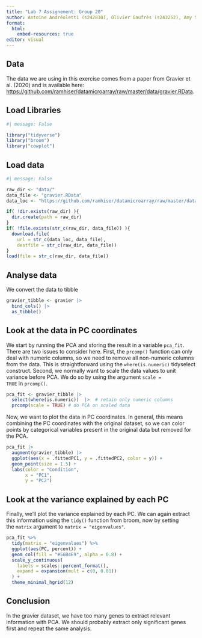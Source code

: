 ```yaml
---
title: "Lab 7 Assignement: Group 20"
author: Antoine Andréoletti (s242830), Olivier Gaufrès (s243252), Amy Surry (s201902), Lea Skytthe (s203531), Trine Søgaard (s204655)
format:
  html:
    embed-resources: true
editor: visual
---
```


## Data

The data we are using in this exercise comes from a paper from Gravier et al. (2020) and is available here: <https://github.com/ramhiser/datamicroarray/raw/master/data/gravier.RData>.

## Load Libraries

```r
#| message: False

library("tidyverse")
library("broom")
library("cowplot")
```

## Load data

```r
#| message: False

raw_dir <- "data/"
data_file <- "gravier.RData"
data_loc <- "https://github.com/ramhiser/datamicroarray/raw/master/data/"

if( !dir.exists(raw_dir) ){
  dir.create(path = raw_dir)
}
if( !file.exists(str_c(raw_dir, data_file)) ){
  download.file(
    url = str_c(data_loc, data_file),
    destfile = str_c(raw_dir, data_file))
}
load(file = str_c(raw_dir, data_file))
```

## Analyse data

We convert the data to tibble

```r
gravier_tibble <- gravier |>
  bind_cols() |> 
  as_tibble()
```

## Look at the data in PC coordinates

We start by running the PCA and storing the result in a variable `pca_fit`. There are two issues to consider here. First, the `prcomp()` function can only deal with numeric columns, so we need to remove all non-numeric columns from the data. This is straightforward using the `where(is.numeric)` tidyselect construct. Second, we normally want to scale the data values to unit variance before PCA. We do so by using the argument `scale = TRUE` in `prcomp()`.

```r
pca_fit <- gravier_tibble |> 
  select(where(is.numeric))  |>  # retain only numeric columns
  prcomp(scale = TRUE) # do PCA on scaled data
```

Now, we want to plot the data in PC coordinates. In general, this means combining the PC coordinates with the original dataset, so we can color points by categorical variables present in the original data but removed for the PCA.

```r
pca_fit |> 
  augment(gravier_tibble) |> 
  ggplot(aes(x = .fittedPC1, y = .fittedPC2, color = y)) + 
  geom_point(size = 1.5) +
  labs(color = "Condition",
       x = "PC1",
       y = "PC2")
```

## Look at the variance explained by each PC

Finally, we’ll plot the variance explained by each PC. We can again extract this information using the `tidy()` function from broom, now by setting the `matrix` argument to `matrix = "eigenvalues"`.

```r
pca_fit %>%
  tidy(matrix = "eigenvalues") %>%
  ggplot(aes(PC, percent)) +
  geom_col(fill = "#56B4E9", alpha = 0.8) +
  scale_y_continuous(
    labels = scales::percent_format(),
    expand = expansion(mult = c(0, 0.01))
  ) +
  theme_minimal_hgrid(12)
```

## Conclusion

In the gravier dataset, we have too many genes to extract relevant information with PCA. We should probably extract only significant genes first and repeat the same analysis.
